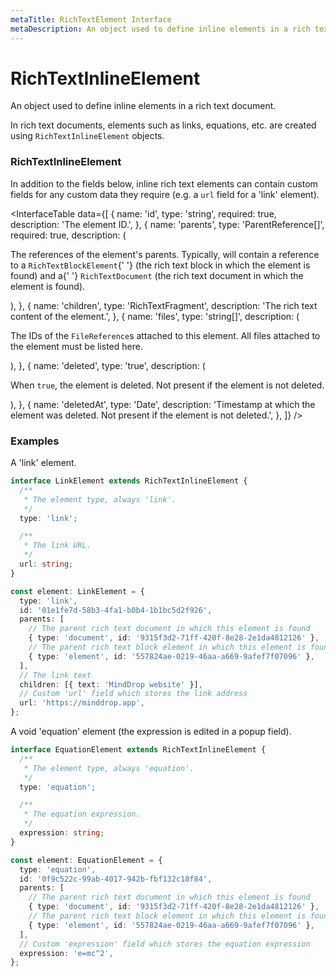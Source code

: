 ```yaml
---
metaTitle: RichTextElement Interface
metaDescription: An object used to define inline elements in a rich text document.
---
```


# RichTextInlineElement

<Description>
  An object used to define inline elements in a rich text document.
</Description>

In rich text documents, elements such as links, equations, etc. are created using `RichTextInlineElement` objects.

### RichTextInlineElement

In addition to the fields below, inline rich text elements can contain custom fields for any custom data they require (e.g. a `url` field for a 'link' element).

<InterfaceTable
  data={[
    {
      name: 'id',
      type: 'string',
      required: true,
      description: 'The element ID.',
    },
    {
      name: 'parents',
      type: 'ParentReference[]',
      required: true,
      description: (
        <p>
          The references of the element's parents. Typically, will
          contain a reference to a <Code>RichTextBlockElement</Code>{' '}
          (the rich text block in which the element is found) and a{' '}
          <Code>RichTextDocument</Code> (the rich text document in
          which the element is found).
        </p>
      ),
    },
    {
      name: 'children',
      type: 'RichTextFragment',
      description: 'The rich text content of the element.',
    },
    {
      name: 'files',
      type: 'string[]',
      description: (
        <p>
          The IDs of the <Code>FileReference</Code>s attached to this
          element. All files attached to the element must be listed
          here.
        </p>
      ),
    },
    {
      name: 'deleted',
      type: 'true',
      description: (
        <p>
          When <Code>true</Code>, the element is deleted. Not present
          if the element is not deleted.
        </p>
      ),
    },
    {
      name: 'deletedAt',
      type: 'Date',
      description:
        'Timestamp at which the element was deleted. Not present if the element is not deleted.',
    },
  ]}
/>

### Examples

A 'link' element.

```ts
interface LinkElement extends RichTextInlineElement {
  /**
   * The element type, always 'link'.
   */
  type: 'link';

  /**
   * The link URL.
   */
  url: string;
}

const element: LinkElement = {
  type: 'link',
  id: '01e1fe7d-58b3-4fa1-b0b4-1b1bc5d2f926',
  parents: [
    // The parent rich text document in which this element is found
    { type: 'document', id: '9315f3d2-71ff-420f-8e28-2e1da4812126' },
    // The parent rich text block element in which this element is found
    { type: 'element', id: '557824ae-0219-46aa-a669-9afef7f07096' },
  ],
  // The link text
  children: [{ text: 'MindDrop website' }],
  // Custom 'url' field which stores the link address
  url: 'https://minddrop.app',
};
```

A void 'equation' element (the expression is edited in a popup field).

```ts
interface EquationElement extends RichTextInlineElement {
  /**
   * The element type, always 'equation'.
   */
  type: 'equation';

  /**
   * The equation expression.
   */
  expression: string;
}

const element: EquationElement = {
  type: 'equation',
  id: '0f9c522c-99ab-4017-942b-fbf132c18f84',
  parents: [
    // The parent rich text document in which this element is found
    { type: 'document', id: '9315f3d2-71ff-420f-8e28-2e1da4812126' },
    // The parent rich text block element in which this element is found
    { type: 'element', id: '557824ae-0219-46aa-a669-9afef7f07096' },
  ],
  // Custom 'expression' field which stores the equation expression
  expression: 'e=mc^2',
};
```
